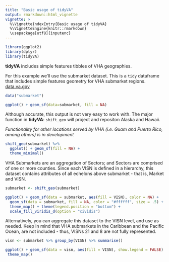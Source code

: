 ```yaml
---
title: "Basic usage of tidyVA"
output: rmarkdown::html_vignette
vignette: >
  %\VignetteIndexEntry{Basic usage of tidyVA}
  %\VignetteEngine{knitr::rmarkdown}
  \usepackage[utf8]{inputenc}
---
```



```r
library(ggplot2)
library(dplyr)
library(tidyVA)
```

__tidyVA__ includes simple features tibbles of VHA geographies.

For this example we'll use the submarket dataset.  This is a `tidy` dataframe that includes simple features geometry for VHA submarket regions.  [data.va.gov](https://www.data.va.gov/dataset/veterans-integrated-services-networks-visn-markets-submarkets-sectors-and-counties)

```r
data("submarket")

ggplot() + geom_sf(data=submarket, fill = NA)

```

Although accurate, this output is not very easy to work with. The major function in __tidyVA__: `shift_geo` will project and repositon Alaska and Hawaii. 

*Functionality for other locations served by VHA (i.e. Guam and Puerto Rico, among others) is in development*

```r
shift_geo(submarket) %>% 
  ggplot() + geom_sf(fill = NA) +
  theme_minimal()

```

VHA Submarkets are an aggregation of Sectors; and Sectors are comprised of one or more counties. Since each VISN is defined in a hierarchy, this dataset contains attributes of all echelons above submarket - that is, Market and VISN.

```r

submarket <- shift_geo(submarket)

ggplot() + geom_sf(data = submarket, aes(fill = VISN), color = NA) +
  geom_sf(data = submarket, fill = NA, color = "#ffffff", size = .5) + 
  theme_map() + theme(legend.position = "bottom") +
  scale_fill_viridis_d(option = "cividis")

```

Alternatively, you can aggregate this dataset to the VISN level, and use as needed.  Keep in mind that VHA submarkets in the Caribbean and the Pacific Ocean, are not included - thus, VISNs 21 and 8 are not fully represented.

```r
visn <- submarket %>% group_by(VISN) %>% summarise()

ggplot() + geom_sf(data = visn, aes(fill = VISN), show.legend = FALSE) +
 theme_map()

```


